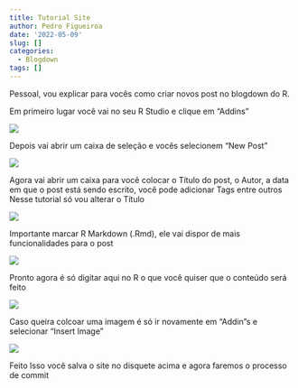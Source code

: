 ```yaml
---
title: Tutorial Site
author: Pedro Figueiroa
date: '2022-05-09'
slug: []
categories:
  - Blogdown
tags: []
---
```

Pessoal, vou explicar para vocês como criar novos post no blogdown do R.

Em primeiro lugar você vai no seu R Studio e clique em "Addins"

![](images/1.png)

Depois vai abrir um caixa de seleção e vocês selecionem "New Post"

![](images/2.png)

Agora vai abrir um caixa para você colocar o Título do post, o Autor, a data em que o post está sendo escrito, você pode adicionar Tags entre outros
Nesse tutorial só vou alterar o Título 

![](images/3.png)

Importante marcar R Markdown (.Rmd), ele vai dispor de mais funcionalidades para o post

![](images/4.png)

Pronto agora é só digitar aqui no R o que você quiser que o conteúdo será feito

![](images/5.png)

Caso queira colcoar uma imagem é só ir novamente em "Addin"s e selecionar "Insert Image"

![](images/6.png)

Feito Isso você salva o site no disquete acima e agora faremos o processo de commit






